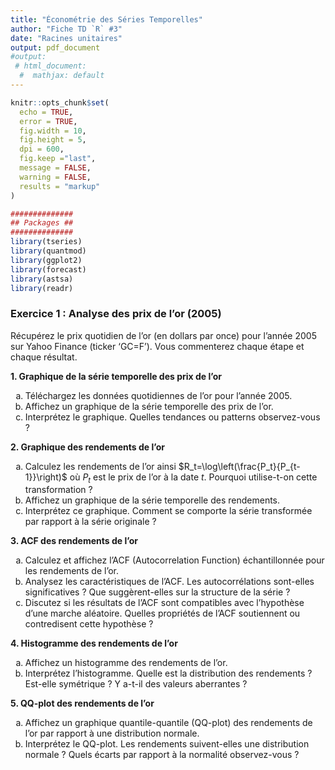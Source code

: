 ```yaml
---
title: "Économétrie des Séries Temporelles"
author: "Fiche TD `R` #3"
date: "Racines unitaires"
output: pdf_document
#output:
 # html_document:
  #  mathjax: default
---
```

 
```r
knitr::opts_chunk$set(
  echo = TRUE,
  error = TRUE,
  fig.width = 10, 
  fig.height = 5,
  dpi = 600,
  fig.keep ="last",
  message = FALSE,
  warning = FALSE,
  results = "markup"
)
```



```r
##############
## Packages ##
##############
library(tseries)
library(quantmod)
library(ggplot2)
library(forecast)
library(astsa)
library(readr)
```


### Exercice 1 : Analyse des prix de l'or (2005)

Récupérez le prix quotidien de l'or (en dollars par once) pour l'année 2005 sur Yahoo Finance (ticker 'GC=F'). Vous commenterez chaque étape et chaque résultat.

**1. Graphique de la série temporelle des prix de l'or**

a. Téléchargez les données quotidiennes de l'or pour l'année 2005.
b. Affichez un graphique de la série temporelle des prix de l'or.
c. Interprétez le graphique. Quelles tendances ou patterns observez-vous ?

**2. Graphique des rendements de l'or** 

a. Calculez les rendements de l'or ainsi $R_t=\log\left(\frac{P_t}{P_{t-1}}\right)$ où $P_t$ est le prix de l'or à la date $t$. Pourquoi utilise-t-on cette transformation ?
b. Affichez un graphique de la série temporelle des rendements.
c. Interprétez ce graphique. Comment se comporte la série transformée par rapport à la série originale ?

**3. ACF des rendements de l'or**

a. Calculez et affichez l'ACF (Autocorrelation Function) échantillonnée pour les rendements de l'or.
b. Analysez les caractéristiques de l'ACF. Les autocorrélations sont-elles significatives ? Que suggèrent-elles sur la structure de la série ?
c. Discutez si les résultats de l'ACF sont compatibles avec l'hypothèse d'une marche aléatoire. Quelles propriétés de l'ACF soutiennent ou contredisent cette hypothèse ?

**4. Histogramme des rendements de l'or**

a. Affichez un histogramme des rendements de l'or.
b. Interprétez l'histogramme. Quelle est la distribution des rendements ? Est-elle symétrique ? Y a-t-il des valeurs aberrantes ?

**5. QQ-plot des rendements de l'or**

a. Affichez un graphique quantile-quantile (QQ-plot) des rendements de l'or par rapport à une distribution normale.
b. Interprétez le QQ-plot. Les rendements suivent-elles une distribution normale ? Quels écarts par rapport à la normalité observez-vous ?
